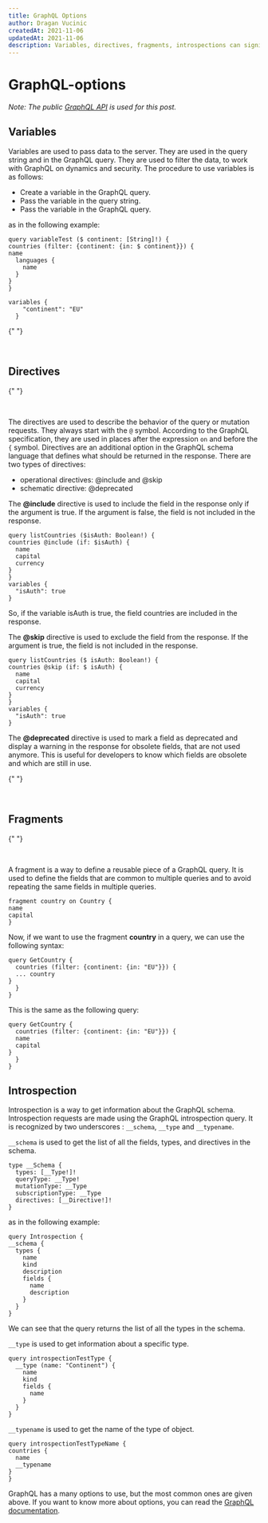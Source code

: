 ---
title: GraphQL Options
author: Dragan Vucinic
createdAt: 2021-11-06
updatedAt: 2021-11-06
description: Variables, directives, fragments, introspections can significantly improve the work of both developers and users.
---

# GraphQL-options

_Note: The public [GraphQL API](https://countries.trevorblades.com/) is used for this post._

## Variables

Variables are used to pass data to the server. They are used in the query string and in the GraphQL query. They are used to filter the data, to work with GraphQL on dynamics and security.
The procedure to use variables is as follows:

- Create a variable in the GraphQL query.
- Pass the variable in the query string.
- Pass the variable in the GraphQL query.

as in the following example:

```
query variableTest ($ continent: [String]!) {
countries (filter: {continent: {in: $ continent}}) {
name
  languages ​​{
    name
  }
}
}

variables {
    "continent": "EU"
  }
```

{" "}

<br />

## Directives

{" "}

<br />

The directives are used to describe the behavior of the query or mutation requests. They always start with the `@` symbol. According to the GraphQL specification, they are used in places after the expression `on` and before the `{` symbol.
Directives are an additional option in the GraphQL schema language that defines what should be returned in the response. There are two types of directives:

- operational directives: @include and @skip
- schematic directive: @deprecated

The **@include** directive is used to include the field in the response only if the argument is true.
If the argument is false, the field is not included in the response.

```
query listCountries ($isAuth: Boolean!) {
countries @include (if: $isAuth) {
  name
  capital
  currency
}
}
variables {
  "isAuth": true
}
```

So, if the variable isAuth is true, the field countries are included in the response.

The **@skip** directive is used to exclude the field from the response. If the argument is true, the field is not included in the response.

```
query listCountries ($ isAuth: Boolean!) {
countries @skip (if: $ isAuth) {
  name
  capital
  currency
}
}
variables {
  "isAuth": true
}
```

The **@deprecated** directive is used to mark a field as deprecated and display a warning in the response for obsolete fields, that are not used anymore. This is useful for developers to know which fields are obsolete and which are still in use.

{" "}

<br />

## Fragments

{" "}

<br />

A fragment is a way to define a reusable piece of a GraphQL query. It is used to define the fields that are common to multiple queries and to avoid repeating the same fields in multiple queries.

```
fragment country on Country {
name
capital
}
```

Now, if we want to use the fragment **country** in a query, we can use the following syntax:

```
query GetCountry {
  countries (filter: {continent: {in: "EU"}}) {
  ... country
}
  }
}
```

This is the same as the following query:

```
query GetCountry {
  countries (filter: {continent: {in: "EU"}}) {
  name
  capital
}
  }
}
```

## Introspection

Introspection is a way to get information about the GraphQL schema. Introspection requests are made using the GraphQL introspection query. It is recognized by two underscores : `__schema`, `__type` and `__typename`.

`__schema` is used to get the list of all the fields, types, and directives in the schema.

```
type __Schema {
  types: [__Type!]!
  queryType: __Type!
  mutationType: __Type
  subscriptionType: __Type
  directives: [__Directive!]!
}
```

as in the following example:

```
query Introspection {
__schema {
  types {
    name
    kind
    description
    fields {
      name
      description
    }
  }
}
```

We can see that the query returns the list of all the types in the schema.

`__type` is used to get information about a specific type.

```
query introspectionTestType {
  __type (name: "Continent") {
    name
    kind
    fields {
      name
    }
  }
}
```

`__typename` is used to get the name of the type of object.

```
query introspectionTestTypeName {
countries {
  name
  __typename
}
}
```

GraphQL has a many options to use, but the most common ones are given above. If you want to know more about options, you can read the [GraphQL documentation](https://graphql.org/learn/).
